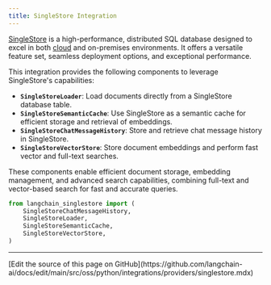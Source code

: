 ```yaml
---
title: SingleStore Integration
---
```


[SingleStore](https://singlestore.com/) is a high-performance, distributed SQL database designed to excel in both [cloud](https://www.singlestore.com/cloud/) and on-premises environments. It offers a versatile feature set, seamless deployment options, and exceptional performance.

This integration provides the following components to leverage SingleStore's capabilities:

- **`SingleStoreLoader`**: Load documents directly from a SingleStore database table.
- **`SingleStoreSemanticCache`**: Use SingleStore as a semantic cache for efficient storage and retrieval of embeddings.
- **`SingleStoreChatMessageHistory`**: Store and retrieve chat message history in SingleStore.
- **`SingleStoreVectorStore`**: Store document embeddings and perform fast vector and full-text searches.

These components enable efficient document storage, embedding management, and advanced search capabilities, combining full-text and vector-based search for fast and accurate queries.

```python
from langchain_singlestore import (
    SingleStoreChatMessageHistory,
    SingleStoreLoader,
    SingleStoreSemanticCache,
    SingleStoreVectorStore,
)
```

---

<Callout icon="pen-to-square" iconType="regular">
  [Edit the source of this page on GitHub](https://github.com/langchain-ai/docs/edit/main/src/oss/python/integrations/providers/singlestore.mdx)
</Callout>
